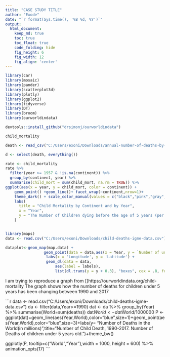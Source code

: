 ```yaml
---
title: "CASE STUDY TITLE"
author: "Exode"
date: "`r format(Sys.time(), '%B %d, %Y')`"
output:
  html_document:  
    keep_md: true
    toc: true
    toc_float: true
    code_folding: hide
    fig_height: 6
    fig_width: 12
    fig_align: 'center'
---
```


```r
library(car)
library(mosaic)
library(pander)
library(scatterplot3d)
library(plotly)
library(ggplot2)
library(tidyverse)
library(DT)
library(broom)
library(ourworldindata)
```

```r
devtools::install_github("drsimonj/ourworldindata")
```
```r
child_mortality
```

```r
death <- read_csv("C:/Users/exoni/Downloads/annual-number-of-deaths-by-cause.csv")
```

```r
d <- select(death, everything())
```


```r
rate <- child_mortality
rate %>% 
  filter(year >= 1957 & !is.na(continent)) %>%
  group_by(continent, year) %>% 
  summarise(child_mort = sum(child_mort, na.rm = TRUE)) %>% 
ggplot(aes(x = year, y = child_mort, color = continent)) +
    geom_point() +geom_line()+ facet_wrap(~continent,nrow=1)+
    theme_dark() + scale_color_manual(values = c("black","pink","gray","purple","violet"))+
    labs(
      title = "Child Mortality by Continent and by Year",
      x = "Year",
      y = "The Number of Children dying before the age of 5 years (per 1,000 births)"
    )
```


```r
```


```r
library(maps)
data <- read.csv("C:/Users/exoni/Downloads/child-deaths-igme-data.csv")
```
```r
dataplot<-geom_map(map.data) + 
                 geom_point(data = data,aes(x = Year, y = `Number of under-five deaths`), alpha = 1, fill = "red", pch = 21, size = 6) + 
                  labs(x = 'Longitude', y = 'Latitude') +
                  geom_dl(data = data, 
                      aes(label = labels), 
                      list(dl.trans(y = y + 0.3), "boxes", cex = .8, fontface = "bold"))
```


I am trying to reproduce a graph from []https://ourworldindata.org/child-mortality
The graph shows how the number of deaths for children under 5 years has been changing between 1990 and 2017

```r
data <- read.csv("C:/Users/exoni/Downloads/child-deaths-igme-data.csv")
da <- filter(data,Year>=1990)
dat <- da %>% group_by(Year) %>% summarise(World=sum(deaths))
dat$World <- dat$World/1000000
P <- ggplot(dat)+geom_line(aes(Year,World),color="blue",size=1)+geom_point(aes(Year,World),color="blue",size=3)+labs(y= "Number of Deaths in the World(in millions)",title="Number of Child Death, 1990-2017. \n Number of Deaths of children under 5 years old.")+theme_bw()

ggplotly(P, tooltip=c("World","Year"),width = 1000, height = 600) %>%
    animation_opts(17)
``'


